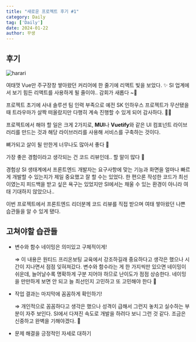 ```yaml
---
title: "새로운 프로젝트 후기 #1"
category: Daily
tag: ['Daily']
date: 2024-01-22
author: 꾸생
---
```


## 후기

![harari](/archive/daily/project-review-1/harari.webp)

여태껏 Vue만 주구장창 쌓아왔던 커리어에 한 줄기에 리액트 빛을 보았다. ✨ SI 업계에서 보기 힘든 리액트를 사용하게 될 줄이야.. 감회가 새롭다 ~🫠

프로젝트 초기에 사내 솔루션 팀 인력 부족으로 예전 SK 인하우스 프로젝트가 무산됐을 때 트라우마가 살짝 떠올랐지만 다행히 계속 진행할 수 있게 되어 감사하다. 🙏🏻

프로젝트에서 해야 할 일은 크게 2가지로, **MUI**나 **Vuetify**와 같은 UI 컴포넌트 라이브러리를 만드는 것과 해당 라이브러리를 사용해 서비스를 구축하는 것이다.

뼈가되고 살이 될 만한게 너무나도 많아서 좋다 🤤

가장 좋은 경험이라고 생각되는 건 코드 리뷰인데.. 할 말이 많다 🙊 

경험상 SI 생태계에서 프론트엔드 개발자는 요구사항에 맞는 기능과 화면을 얼마나 빠르게 개발할 수 있는지가 제일 중요했고 잘 할 수는 있었다. 한 편으론 작성한 코드가 최선이였는지 피드백을 받고 싶은 욕구는 있었지만 SI에서는 채울 수 있는 환경이 아니라 여태 기대하지 않았으나..

이번 프로젝트에서 프론트엔드 리더분께 코드 리뷰를 직접 받으며 여태 쌓아왔던 나쁜 습관들을 알 수 있게 됐다.

## 고쳐야할 습관들

- 변수와 함수 네이밍은 의미있고 구체적이게!
    
    ⇒ 이 내용은 원티드 프리온보팅 교육에서 강조하길래 중요하다고 생각은 했으나 시간이 지나면서 점점 잊혀져갔다. 변수와 함수라는 게 한 가지씩만 있으면 네이밍이 쉬운데, 늘어날수록 명확하게 구분 지어야 하므로 난이도가 점점 상승한다. 네이밍을 만만하게 보면 안 되고 늘 최선인지 고민하고 또 고민해야 한다 🤔
    

- 작업 결과는 마지막에 꼼꼼하게 확인하기!
    
    ⇒ 개인적으로 꼼꼼하다고 생각은 했으나 성격이 급해서 그런지 놓치고 실수하는 부분이 자주 보인다. SI에서 다져진 속도로 개발을 하려다 보니 그런 것 같다. 조금은 신중하고 완벽을 기해야겠다. 🫡
    
- 문제 해결을 긍정적인 자세로 대하기